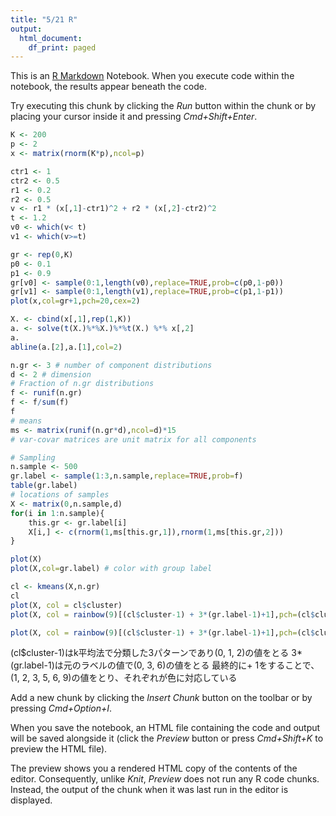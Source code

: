 ```yaml
---
title: "5/21 R"
output:
  html_document:
    df_print: paged
---
```


This is an [R Markdown](http://rmarkdown.rstudio.com) Notebook. When you execute code within the notebook, the results appear beneath the code. 

Try executing this chunk by clicking the *Run* button within the chunk or by placing your cursor inside it and pressing *Cmd+Shift+Enter*. 

```r
K <- 200
p <- 2
x <- matrix(rnorm(K*p),ncol=p)

ctr1 <- 1
ctr2 <- 0.5
r1 <- 0.2
r2 <- 0.5
v <- r1 * (x[,1]-ctr1)^2 + r2 * (x[,2]-ctr2)^2
t <- 1.2
v0 <- which(v< t)
v1 <- which(v>=t)

gr <- rep(0,K)
p0 <- 0.1
p1 <- 0.9
gr[v0] <- sample(0:1,length(v0),replace=TRUE,prob=c(p0,1-p0))
gr[v1] <- sample(0:1,length(v1),replace=TRUE,prob=c(p1,1-p1))
plot(x,col=gr+1,pch=20,cex=2)

X. <- cbind(x[,1],rep(1,K))
a. <- solve(t(X.)%*%X.)%*%t(X.) %*% x[,2]
a.
abline(a.[2],a.[1],col=2)

```


```r
n.gr <- 3 # number of component distributions
d <- 2 # dimension
# Fraction of n.gr distributions
f <- runif(n.gr)
f <- f/sum(f)
f
# means
ms <- matrix(runif(n.gr*d),ncol=d)*15
# var-covar matrices are unit matrix for all components

# Sampling
n.sample <- 500
gr.label <- sample(1:3,n.sample,replace=TRUE,prob=f)
table(gr.label)
# locations of samples
X <- matrix(0,n.sample,d)
for(i in 1:n.sample){
    this.gr <- gr.label[i]
    X[i,] <- c(rnorm(1,ms[this.gr,1]),rnorm(1,ms[this.gr,2]))
}

plot(X)
plot(X,col=gr.label) # color with group label
```

```r
cl <- kmeans(X,n.gr)
cl
plot(X, col = cl$cluster)
plot(X, col = rainbow(9)[(cl$cluster-1) + 3*(gr.label-1)+1],pch=(cl$cluster-1) + 3*(gr.label-1)+1)
```
```r
plot(X, col = rainbow(9)[(cl$cluster-1) + 3*(gr.label-1)+1],pch=(cl$cluster-1) + 3*(gr.label-1)+1)
```
(cl$cluster-1)はk平均法で分類した3パターンであり(0, 1, 2)の値をとる 
3*(gr.label-1)は元のラベルの値で(0, 3, 6)の値をとる 
最終的に+ 1をすることで、(1, 2, 3, 5, 6, 9)の値をとり、それぞれが色に対応している

Add a new chunk by clicking the *Insert Chunk* button on the toolbar or by pressing *Cmd+Option+I*.

When you save the notebook, an HTML file containing the code and output will be saved alongside it (click the *Preview* button or press *Cmd+Shift+K* to preview the HTML file). 

The preview shows you a rendered HTML copy of the contents of the editor. Consequently, unlike *Knit*, *Preview* does not run any R code chunks. Instead, the output of the chunk when it was last run in the editor is displayed.

